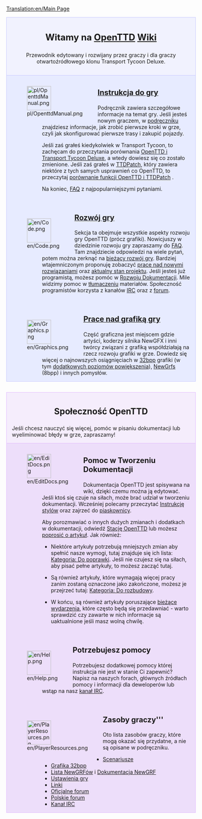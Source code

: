 [[Translation:en/Main Page]]

<div style="background-color: #f1f2fe; border: 1px solid #c7c8fe; margin: 0; padding: 1em 1em 1em 1em; text-align:center">
<div style="font-size:1.7em; font-weight:bold">Witamy na <span class="plainlinks">[http://www.openttd.org/ OpenTTD]</span> [http://pl.wikipedia.org/wiki/Wiki Wiki]</div>
Przewodnik edytowany i rozwijany przez graczy i dla graczy otwartoźródłowego klonu Transport Tycoon Deluxe.
</div>
<!-- ^ ^ ^ ^ ^ ^ ^ ^ ^ ^ n a g ł ó w e k ^ ^ ^ ^ ^ ^ ^ ^ ^ ^ -->
<div style="background-color: #E7EBFF; border: 1px solid #c7c8fe; border-top:none; padding: 1em 1em 0em 1em; margin-bottom:2em">
<div style="float:left">[[File:pl/OpenttdManual.png|64px]]</div>
<div style="margin-left:80px; margin-bottom:4em">
<div style="font-size:1.4em; font-weight:bold">[[pl/Manual/Main Page|Instrukcja do gry]]</div>
Podręcznik zawiera szczegółowe informacje na temat gry. Jeśli jesteś nowym graczem, w [[pl/Manual/Tutorial/Main Page|podręczniku]] znajdziesz informacje, jak zrobić pierwsze kroki w grze, czyli jak skonfigurować pierwsze trasy i zakupić pojazdy.

Jeśli zaś grałeś kiedykolwiek w Transport Tycoon, to zachęcam do przeczytania porównania [[pl/Archive/OpenTTD/Zmiany z TTD|OpenTTD i Transport Tycoon Deluxe]], a wtedy dowiesz się co zostało zmienione. Jeśli zaś grałeś w [[pl/Archive/OpenTTD/TTDPatch|TTDPatch]], który zawiera niektóre z tych samych usprawnień co OpenTTD, to przeczytaj [[pl/Archive/OpenTTD/Porównanie funkcji OpenTTD i TTDPatch|porównanie funkcji OpenTTD i TTDPatch]] .


Na koniec, [[pl/Archive/Community/FAQ|FAQ]] z najpopularniejszymi pytaniami.
</div>

<div style="float:left">[[File:en/Code.png|64px]]</div>
<div style="margin-left:80px; margin-bottom:4em">
<div style="font-size:1.4em; font-weight:bold">[[pl/Development/Main Page|Rozwój gry]]</div>

Sekcja ta obejmuje wszystkie aspekty rozwoju gry OpenTTD (prócz grafiki). Nowicjuszy w dziedzinie rozwoju gry zapraszamy do [[pl/Development/FAQ rozwoju|FAQ]]. Tam znajdziecie odpowiedzi na wiele pytań, potem można zerknąć na [[pl/Development/Main Page|bieżący rozwój gry]].
Bardziej wtajemniczonym proponuję  zobaczyć [[pl/Archive/Lists/MapaDrogowa|prace nad nowymi rozwiązaniami]] oraz [[pl/Archive/Community/Prośby funkcjonalności|aktualny stan projektu]]. Jeśli jesteś już programistą, możesz pomóc w  [[pl/Development/Main Page|Rozwoju Dokumentacji]]. Mile widzimy pomoc w [[pl/Archive/Community/Internacjonalizacja|tłumaczeniu]] materiałów.
Społeczność programistów korzysta z kanałów [[pl/Development/Kanał IRC|IRC]]  oraz z [http://www.tt-forums.net/viewforum.php?f=33 forum].
</div>

<div style="float:left">[[File:en/Graphics.png|64px]]</div>
<div style="margin-left:80px; margin-bottom:1em; min-height:64px">
<div style="font-size:1.4em; font-weight:bold">[[pl/Development/NewGRF/Main Page|Prace nad grafiką gry]]</div>
Część graficzna jest miejscem gdzie artyści, koderzy silnika NewGFX  i inni twórcy związani z grafiką współdziałają na rzecz rozwoju grafiki w grze. Dowiedz się więcej o najnowszych osiągnięciach w [[pl/Archive/Old 32bpp/Rozwój Grafiki 32bpp|32bpp]] grafiki (w tym [[pl/Community/NewGRF/Rozgrywka z grafiką 32 bpp|dodatkowych poziomów powiększenia]]), [[pl/Manual/NewGRF|NewGrfs]] (8bpp) i innych pomysłów.
</div>

</div>
<!--      SPOŁECZNOŚĆ OPENTTD     --->
<div style="background-color: #F5EDFC; border: 1px solid #E1BBFF; margin: 0; padding: 1em 1em 0em 1em;">
<div style="font-size:1.6em; font-weight:bold; text-align:center">Społeczność OpenTTD</div>
Jeśli chcesz nauczyć się więcej, pomóc w pisaniu dokumentacji lub wyeliminować błędy w grze, zapraszamy!
</div>

<div style="background-color: #EDDEFA; border: 1px solid #E1BBFF; border-top:none; padding: 1em 1em 0em 1em;">

<div style="float:left">[[File:en/EditDocs.png|64px]]</div>
<div style="margin-left:80px; margin-bottom:4em">
<div style="font-size:1.4em; font-weight:bold">Pomoc w Tworzeniu Dokumentacji</div>
Dokumentacja OpenTTD jest spisywana na wiki, dzięki czemu można ją edytować. Jeśli ktoś się czuje na siłach, może brać udział w tworzeniu dokumentacji. Wcześniej polecamy przeczytać [[pl/Wiki/Instrukcja Stylów|Instrukcję stylów]] oraz zajrzeć do [[en/Sandbox|piaskownicy]].  

Aby porozmawiać o innych dużych zmianach i dodatkach w dokumentacji, odwiedź [[pl/Archive/Community/Stacja|Stację OpenTTD]] lub możesz [[pl/Prośby Artykułów|poprosić o artykuł]]. Jak również:

*Niektóre artykuły potrzebują mniejszych zmian aby spełnić nasze wymogi, tutaj znajduje się ich lista: [[:Category:pl/Do poprawki|Kategoria: Do poprawki]]. Jeśli nie czujesz się na siłach, aby pisać pełne artykuły, to możesz zacząć tutaj. 

*Są również artykuły, które wymagają więcej pracy zanim zostaną oznaczone jako zakończone, możesz je przejrzeć tutaj: [[:Category:pl/Artykuły do rozbudowy|Kategoria: Do rozbudowy]]. 

*W końcu, są również artykuły poruszające [[:Category:pl/Obecne wydarzenia|bieżące wydarzenia]], które często będą się przedawniać - warto sprawdzić czy zawarte w nich informacje są uaktualnione jeśli masz wolną chwilę.
</div>

<div style="float:left">[[File:en/Help.png|64px]]</div>
<div style="margin-left:80px; margin-bottom:4em">
<div style="font-size:1.4em; font-weight:bold">Potrzebujesz pomocy</div>
Potrzebujesz dodatkowej pomocy której instrukcja nie jest w stanie Ci zapewnić? Napisz na naszych forach, głównych źródłach pomocy i informacji dla deweloperów lub wstąp na nasz [[pl/Development/Kanał IRC|kanał IRC]].
</div>

<div style="float:left">[[File:en/PlayerResources.png|64px]]</div>
<div style="margin-left:80px; margin-bottom:1em">
<div style="font-size:1.4em; font-weight:bold">Zasoby graczy'''</div>
Oto lista zasobów graczy, które mogą okazać się przydatne, a nie są opisane w podręczniku.
*[[pl/Community/Scenarios/Main Page|Scenariusze]]
*[[pl/Archive/Old 32bpp/Lista do pobrania 32bpp tary|Grafika 32bpp]]
*[[en/Community/NewGRF/Main Page|Lista NewGRFów]] i [[pl/Manual/NewGRF|Dokumentacja NewGRF]]
*[[pl/Archive/Manual/Settings/Ustawienia|Ustawienia gry]]
*[[pl/Archive/Lists/Linki|Linki]]
*[http://www.tt-forums.net/viewforum.php?f=55 Oficjalne forum]
*[https://openttd-polska.pl Polskie forum]
*[[pl/Development/Kanał IRC|Kanał IRC]]
</div>
</div>